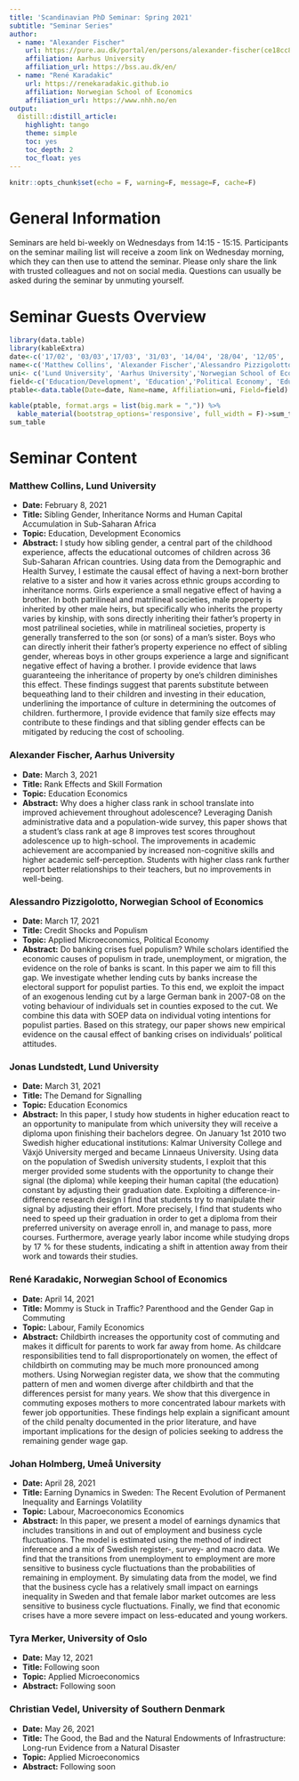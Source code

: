 ```yaml
---
title: 'Scandinavian PhD Seminar: Spring 2021'
subtitle: "Seminar Series"
author:
  - name: "Alexander Fischer"
    url: https://pure.au.dk/portal/en/persons/alexander-fischer(ce18cc8e-3a48-4e1a-8725-00d205d6b478).html
    affiliation: Aarhus University
    affiliation_url: https://bss.au.dk/en/
  - name: "René Karadakic"
    url: https://renekaradakic.github.io
    affiliation: Norwegian School of Economics
    affiliation_url: https://www.nhh.no/en
output: 
  distill::distill_article:
    highlight: tango
    theme: simple
    toc: yes
    toc_depth: 2
    toc_float: yes
---
```



```r
knitr::opts_chunk$set(echo = F, warning=F, message=F, cache=F)
```



# General Information
Seminars are held bi-weekly on Wednesdays from 14:15 - 15:15. Participants on the seminar mailing list will receive a zoom link on Wednesday morning, which they can then use to attend the seminar. Please only share the link with trusted colleagues and not on social media. Questions can usually be asked during the seminar by unmuting yourself.

# Seminar Guests Overview
```r
library(data.table)
library(kableExtra)
date<-c('17/02', '03/03','17/03', '31/03', '14/04', '28/04', '12/05', '26/05')
name<-c('Matthew Collins', 'Alexander Fischer','Alessandro Pizzigolotto', 'Jonas Lundstedt',  'René Karadakic', 'Johan Holmberg', 'Tyra Merker', 'Christian Vedel')
uni<- c('Lund University', 'Aarhus University','Norwegian School of Economics', 'Lund University', 'Norwegian School of Economics', 'Umeå University', 'University of Oslo', 'University of Southern Denmark')
field<-c('Education/Development', 'Education','Political Economy', 'Education', 'Labour/Family', 'Labour/Macro', 'Applied Micro', 'Applied Micro' )
ptable<-data.table(Date=date, Name=name, Affiliation=uni, Field=field)

kable(ptable, format.args = list(big.mark = ",")) %>%
  kable_material(bootstrap_options='responsive', full_width = F)->sum_table
sum_table
```

# Seminar Content
### Matthew Collins, Lund University

+ **Date:** February 8, 2021 
+ **Title:** Sibling Gender, Inheritance Norms and Human Capital Accumulation in Sub-Saharan Africa 
+ **Topic:** Education, Development Economics  
+ **Abstract:** I study how sibling gender, a central part of the childhood experience, affects the educational outcomes of children across 36 Sub-Saharan African countries. Using data from the Demographic and Health Survey, I estimate the causal effect of having a next-born brother relative to a sister and how it varies across ethnic groups according to inheritance norms. Girls experience a small negative effect of having a brother. In both patrilineal and matrilineal societies, male property is inherited by other male heirs, but specifically who inherits the property varies by kinship, with sons directly inheriting their father's property in most patrilineal societies, while in matrilineal societies, property is generally transferred to the son (or sons) of a man's sister. Boys who can directly inherit their father's property experience no effect of sibling gender, whereas boys in other groups experience a large and significant negative effect of having a brother. I provide evidence that laws guaranteeing the inheritance of property by one's children diminishes this effect. These findings suggest that parents substitute between bequeathing land to their children and investing in their education, underlining the importance of culture in determining the outcomes of children. furthermore, I provide evidence that family size effects may contribute to these findings and that sibling gender effects can be mitigated by reducing the cost of schooling.

### Alexander Fischer, Aarhus University

+ **Date:** March 3, 2021  
+ **Title:**  Rank Effects and Skill Formation
+ **Topic:** Education Economics  
+ **Abstract:** Why does a higher class rank in school translate into improved achievement throughout adolescence? Leveraging Danish administrative data and a population-wide survey, this paper shows that a student’s class rank at age 8 improves test scores throughout adolescence up to high-school. The improvements in academic achievement are accompanied by increased non-cognitive skills and higher academic self-perception. Students with higher class rank further report better relationships to their teachers, but no improvements in well-being.

### Alessandro Pizzigolotto, Norwegian School of Economics

+ **Date:** March 17, 2021  
+ **Title:**  Credit Shocks and Populism  
+ **Topic:** Applied Microeconomics, Political Economy  
+ **Abstract:** Do banking crises fuel populism? While scholars identified the economic causes of populism in trade, unemployment, or migration, the evidence on the role of banks is scant. In this paper we aim to fill this gap. We investigate whether lending cuts by banks increase the electoral support for populist parties. To this end, we exploit the impact of an exogenous lending cut by a large German bank in 2007-08 on the voting behaviour of individuals set in counties exposed to the cut. We combine this data with SOEP data on individual voting intentions for populist parties. Based on this strategy, our paper shows new empirical evidence on the causal effect of banking crises on individuals’ political attitudes.

### Jonas Lundstedt, Lund University

+ **Date:** March 31, 2021  
+ **Title:** The Demand for Signalling
+ **Topic:** Education Economics  
+ **Abstract:** In this paper, I study how students in higher education react to an opportunity to manipulate from which university they will receive a diploma upon finishing their bachelors degree. On January 1st 2010 two Swedish higher educational institutions: Kalmar University College and Växjö University merged and became Linnaeus University. Using data on the population of Swedish university students, I exploit that this merger provided some students with the opportunity to change their signal (the diploma) while keeping their human capital (the education) constant by adjusting their graduation date. Exploiting a difference-in-difference research design I find that students try to manipulate their signal by adjusting their effort. More precisely, I find that students who need to speed up their graduation in order to get a diploma from their preferred university on average enroll in, and manage to pass, more courses. Furthermore, average yearly labor income while studying drops by 17 % for these students, indicating a shift in attention away from their work and towards their studies.


### René Karadakic, Norwegian School of Economics

+ **Date:** April 14, 2021  
+ **Title:** Mommy is Stuck in Traffic? Parenthood and the Gender Gap in Commuting  
+ **Topic:** Labour, Family Economics  
+ **Abstract:** Childbirth increases the opportunity cost of commuting and makes it difficult for parents to work far away from home. As childcare responsibilities tend to fall disproportionately on women, the effect of childbirth on commuting may be much more pronounced among mothers. Using Norwegian register data, we show that the commuting pattern of men and women diverge after childbirth and that the differences persist for many years. We show that this divergence in commuting exposes mothers to more concentrated labour markets with fewer job opportunities. These findings help explain a significant amount of the child penalty documented in the prior literature, and have important implications for the design of policies seeking to address the remaining gender wage gap.

### Johan Holmberg, Umeå University

+ **Date:** April 28, 2021  
+ **Title:** Earning Dynamics in Sweden: The Recent Evolution of Permanent Inequality and Earnings Volatility
+ **Topic:** Labour, Macroeconomics Economics  
+ **Abstract:** In this paper, we present a model of earnings dynamics that includes transitions in and out of employment and business cycle fluctuations. The model is estimated using the method of indirect inference and a mix of Swedish register-, survey- and macro data. We find that the transitions from unemployment to employment are more sensitive to business cycle fluctuations than the probabilities of remaining in employment. By simulating data from the model, we find that the business cycle has a relatively small impact on earnings inequality in Sweden and that female labor market outcomes are less sensitive to business cycle fluctuations. Finally, we find that economic crises have a more severe impact on less-educated and young workers. 

### Tyra Merker, University of Oslo

+ **Date:** May 12, 2021  
+ **Title:**  Following soon
+ **Topic:** Applied Microeconomics  
+ **Abstract:** Following soon

### Christian Vedel, University of Southern Denmark

+ **Date:** May 26, 2021  
+ **Title:**  The Good, the Bad and the Natural Endowments of Infrastructure: Long-run Evidence from a Natural Disaster
+ **Topic:** Applied Microeconomics  
+ **Abstract:** Following soon
